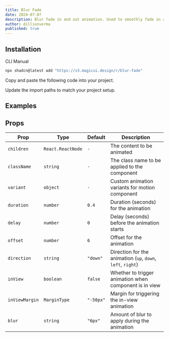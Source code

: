 ```yaml
---
title: Blur Fade
date: 2024-07-07
description: Blur fade in and out animation. Used to smoothly fade in and out content.
author: dillionverma
published: true
---
```


<ComponentPreview name="blur-fade-demo" />

## Installation

<Tabs defaultValue="cli">

<TabsList>
  <TabsTrigger value="cli">CLI</TabsTrigger>
  <TabsTrigger value="manual">Manual</TabsTrigger>
</TabsList>
<TabsContent value="cli">

```bash
npx shadcn@latest add "https://v3.magicui.design/r/blur-fade"
```

</TabsContent>

<TabsContent value="manual">

<Steps>

<Step>Copy and paste the following code into your project.</Step>

<ComponentSource name="blur-fade" />

<Step>Update the import paths to match your project setup.</Step>

</Steps>

</TabsContent>

</Tabs>

## Examples

<ComponentPreview name="blur-fade-text-demo" />

## Props

| Prop           | Type              | Default   | Description                                                 |
| -------------- | ----------------- | --------- | ----------------------------------------------------------- |
| `children`     | `React.ReactNode` | `-`       | The content to be animated                                  |
| `className`    | `string`          | `-`       | The class name to be applied to the component               |
| `variant`      | `object`          | `-`       | Custom animation variants for motion component              |
| `duration`     | `number`          | `0.4`     | Duration (seconds) for the animation                        |
| `delay`        | `number`          | `0`       | Delay (seconds) before the animation starts                 |
| `offset`       | `number`          | `6`       | Offset for the animation                                    |
| `direction`    | `string`          | `"down"`  | Direction for the animation (`up`, `down`, `left`, `right`) |
| `inView`       | `boolean`         | `false`   | Whether to trigger animation when component is in view      |
| `inViewMargin` | `MarginType`      | `"-50px"` | Margin for triggering the in-view animation                 |
| `blur`         | `string`          | `"6px"`   | Amount of blur to apply during the animation                |
